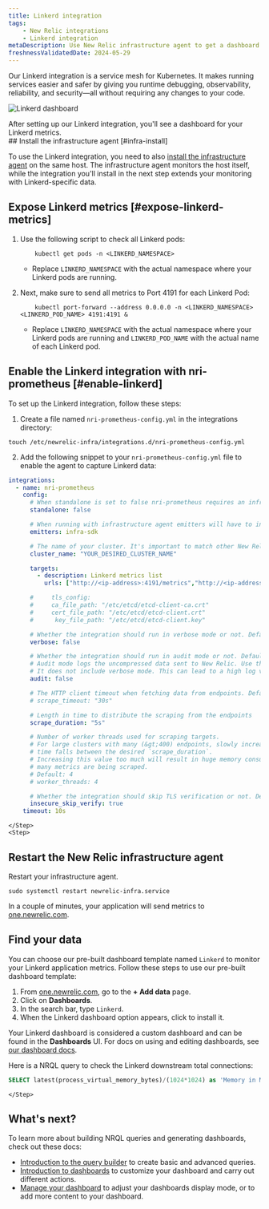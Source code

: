 ```yaml
---
title: Linkerd integration
tags:
    - New Relic integrations
    - Linkerd integration
metaDescription: Use New Relic infrastructure agent to get a dashboard with metrics from your Linkerd.
freshnessValidatedDate: 2024-05-29
---
```


Our Linkerd integration is a service mesh for Kubernetes. It makes running services easier and safer by giving you runtime debugging, observability, reliability, and security—all without requiring any changes to your code.

<img
    title="Linkerd dashboard"
    alt="Linkerd dashboard"
    src={linkerdDashboard}
/>
<figcaption>
After setting up our Linkerd integration, you'll see a dashboard for your Linkerd metrics. 
</figcaption>


<Steps>
    <Step>
## Install the infrastructure agent [#infra-install]

To use the Linkerd integration, you need to also [install the infrastructure agent](/docs/infrastructure/install-infrastructure-agent/get-started/install-infrastructure-agent-new-relic/) on the same host. The infrastructure agent monitors the host itself, while the integration you'll install in the next step extends your monitoring with Linkerd-specific data.
    </Step>
    <Step>

## Expose Linkerd metrics [#expose-linkerd-metrics]

1. Use the following script to check all Linkerd pods:

    ```shell
        kubectl get pods -n <LINKERD_NAMESPACE>
    ```

    * Replace `LINKERD_NAMESPACE` with the actual namespace where your Linkerd pods are running.

2. Next, make sure to send all metrics to Port 4191 for each Linkerd Pod:

    ```shell
        kubectl port-forward --address 0.0.0.0 -n <LINKERD_NAMESPACE> <LINKERD_POD_NAME> 4191:4191 &
    ```

    * Replace `LINKERD_NAMESPACE` with the actual namespace where your Linkerd pods are running and `LINKERD_POD_NAME` with the actual name of each Linkerd pod.

</Step>
<Step>
    
## Enable the Linkerd integration with nri-prometheus [#enable-linkerd]

To set up the Linkerd integration, follow these steps:

1. Create a file named `nri-prometheus-config.yml` in the integrations directory:
  ```shell
  touch /etc/newrelic-infra/integrations.d/nri-prometheus-config.yml
  ```
2. Add the following snippet to your `nri-prometheus-config.yml` file to enable the agent to capture Linkerd data:
  ```yml
  integrations:
    - name: nri-prometheus
      config:
        # When standalone is set to false nri-prometheus requires an infrastructure agent to work and send data. Defaults to true 
        standalone: false

        # When running with infrastructure agent emitters will have to include infra-sdk 
        emitters: infra-sdk

        # The name of your cluster. It's important to match other New Relic products to relate the data.
        cluster_name: "YOUR_DESIRED_CLUSTER_NAME"

        targets:
          - description: Linkerd metrics list
            urls: ["http://<ip-address>:4191/metrics","http://<ip-address>:9090/metrics"]

        #     tls_config:
        #     ca_file_path: "/etc/etcd/etcd-client-ca.crt"
        #     cert_file_path: "/etc/etcd/etcd-client.crt"
        #      key_file_path: "/etc/etcd/etcd-client.key"

        # Whether the integration should run in verbose mode or not. Defaults to false
        verbose: false

        # Whether the integration should run in audit mode or not. Defaults to false.
        # Audit mode logs the uncompressed data sent to New Relic. Use this to log all data sent.
        # It does not include verbose mode. This can lead to a high log volume, use with care
        audit: false

        # The HTTP client timeout when fetching data from endpoints. Defaults to 30s.
        # scrape_timeout: "30s"

        # Length in time to distribute the scraping from the endpoints
        scrape_duration: "5s"

        # Number of worker threads used for scraping targets.
        # For large clusters with many (&gt;400) endpoints, slowly increase until scrape
        # time falls between the desired `scrape_duration`.
        # Increasing this value too much will result in huge memory consumption if too
        # many metrics are being scraped.
        # Default: 4
        # worker_threads: 4

        # Whether the integration should skip TLS verification or not. Defaults to false
        insecure_skip_verify: true
      timeout: 10s
  ```
    </Step>
    <Step>
## Restart the New Relic infrastructure agent

Restart your infrastructure agent. 

```shell
sudo systemctl restart newrelic-infra.service
```

In a couple of minutes, your application will send metrics to [one.newrelic.com](https://one.newrelic.com).        
    </Step>
    <Step>
## Find your data 

You can choose our pre-built dashboard template named `Linkerd` to monitor your Linkerd application metrics. Follow these steps to use our pre-built dashboard template:

1. From [one.newrelic.com](https://one.newrelic.com), go to the <DoNotTranslate>**+ Add data**</DoNotTranslate> page.
2. Click on <DoNotTranslate>**Dashboards**</DoNotTranslate>.
3. In the search bar, type `Linkerd`.
4. When the Linkerd dashboard option appears, click to install it.

Your Linkerd dashboard is considered a custom dashboard and can be found in the <DoNotTranslate>**Dashboards**</DoNotTranslate> UI. For docs on using and editing dashboards, see [our dashboard docs](/docs/query-your-data/explore-query-data/dashboards/introduction-dashboards).

Here is a NRQL query to check the Linkerd downstream total connections:

```sql
SELECT latest(process_virtual_memory_bytes)/(1024*1024) as 'Memory in MB' FROM Metric
```        
    </Step>
</Steps>

## What's next?

To learn more about building NRQL queries and generating dashboards, check out these docs:

* [Introduction to the query builder](/docs/query-your-data/explore-query-data/query-builder/introduction-query-builder) to create basic and advanced queries.
* [Introduction to dashboards](/docs/query-your-data/explore-query-data/dashboards/introduction-dashboards) to customize your dashboard and carry out different actions.
* [Manage your dashboard](/docs/query-your-data/explore-query-data/dashboards/manage-your-dashboard) to adjust your dashboards display mode, or to add more content to your dashboard.
